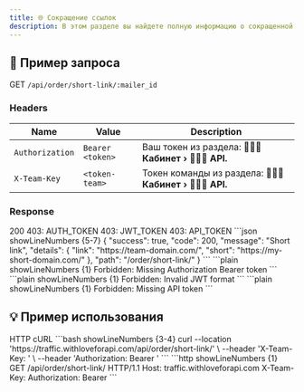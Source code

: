 ```yaml
---
title: 🌐 Сокращение ссылок
description: В этом разделе вы найдете полную информацию о сокращенной ссылке объявления.
---
```


## 📌 Пример запроса
<BlueCode>GET</BlueCode> ``/api/order/short-link/:mailer_id``

### Headers
| Name        | Value                 | Description                                     |
| ----------- | --------------------- | ----------------------------------------------- |
| `Authorization` | `Bearer <token>`  | Ваш токен из раздела: **🧑🏻‍💻 Кабинет › 🧑🏻‍💻 API.**      |
| `X-Team-Key`    | `<token-team>`    | Токен команды из раздела: **🧑🏻‍💻 Кабинет › 🧑🏻‍💻 API.**  |

### Response

<Tabs defaultValue="200" className="pt-5 pb-1">
  <TabsList>
    <TabsTrigger value="200">200</TabsTrigger>
    <TabsTrigger value="403_1">403: AUTH_TOKEN</TabsTrigger>
    <TabsTrigger value="403_2">403: JWT_TOKEN</TabsTrigger>
    <TabsTrigger value="403_3">403: API_TOKEN</TabsTrigger>
  </TabsList>
  <TabsContent value="200">
    ```json showLineNumbers {5-7}
    {
      "success": true,
      "code": 200,
      "message": "Short link",
      "details": {
        "link": "https://team-domain.com/<order_id>",
        "short": "https://my-short-domain.com/<hash>"
      },
      "path": "/order/short-link/<order_id>"
    }
    ```
  </TabsContent>
  <TabsContent value="403_1">
    ```plain showLineNumbers {1}
Forbidden: Missing Authorization Bearer token
    ```
  </TabsContent>
  <TabsContent value="403_2">
    ```plain showLineNumbers {1}
Forbidden: Invalid JWT format
    ```
  </TabsContent>
  <TabsContent value="403_3">
    ```plain showLineNumbers {1}
Forbidden: Missing API token
    ```
  </TabsContent>
</Tabs>

## 💡 Пример использования

<Tabs defaultValue="HTTP" className="pt-5 pb-1">
  <TabsList>
    <TabsTrigger value="HTTP">HTTP</TabsTrigger>
    <TabsTrigger value="cURL">cURL</TabsTrigger>
  </TabsList>
  <TabsContent value="cURL">
    ```bash showLineNumbers {3-4}
    curl --location 'https://traffic.withloveforapi.com/api/order/short-link/<order_id>' \
    --header 'X-Team-Key: <token-team>' \
    --header 'Authorization: Bearer <token>'
    ```
  </TabsContent>
  <TabsContent value="HTTP">
    ```http showLineNumbers {1}
    GET /api/order/short-link/<order_id> HTTP/1.1
    Host: traffic.withloveforapi.com
    X-Team-Key: <token-team>
    Authorization: Bearer <token>
    ```
  </TabsContent>
</Tabs>
